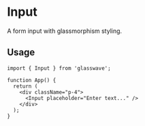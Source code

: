# Input

A form input with glassmorphism styling.

## Usage

```tsx
import { Input } from 'glasswave';

function App() {
  return (
    <div className="p-4">
      <Input placeholder="Enter text..." />
    </div>
  );
}
```

